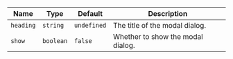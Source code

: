 
  | Name | Type | Default | Description |
| --- | --- | --- | --- |
| `heading` | `string` | `undefined` | The title of the modal dialog. |
| `show` | `boolean` | `false` | Whether to show the modal dialog. |

